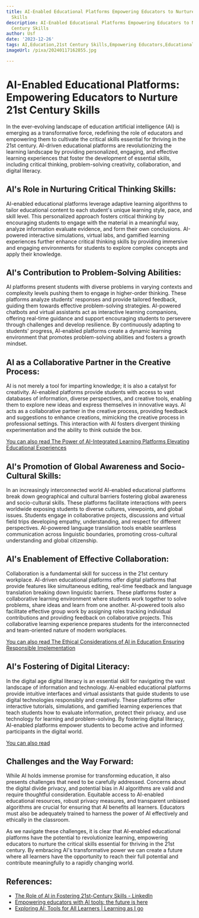 ```yaml
---
title: AI-Enabled Educational Platforms Empowering Educators to Nurture 21st Century
  Skills
description: AI-Enabled Educational Platforms Empowering Educators to Nurture 21st
  Century Skills
author: Usf
date: '2023-12-26'
tags: AI,Education,21st Century Skills,Empowering Educators,Educational Platforms,Nurturing
imageUrl: /pixa/20240117162855.jpg

---
```

#  AI-Enabled Educational Platforms: Empowering Educators to Nurture 21st Century Skills

In the ever-evolving landscape of education artificial intelligence (AI) is emerging as a transformative force,  redefining the role of educators and empowering them to  cultivate the critical  skills essential  for thriving in the 21st  century. AI-driven educational platforms  are  revolutionizing the learning landscape by providing personalized, engaging, and effective learning experiences that  foster the  development of essential skills, including critical thinking, problem-solving creativity, collaboration, and digital literacy.

## AI's Role in Nurturing Critical Thinking Skills:

AI-enabled educational platforms leverage adaptive learning algorithms to tailor  educational content to  each student's unique learning style, pace, and skill level. This personalized  approach fosters critical thinking by encouraging students to engage  with the material in a meaningful way, analyze information evaluate evidence, and form their own conclusions. AI-powered interactive simulations, virtual labs, and gamified learning  experiences further enhance critical thinking skills by providing immersive and engaging environments for students to explore complex concepts and apply their  knowledge.

## AI's  Contribution  to Problem-Solving Abilities:

AI platforms present students with diverse problems in varying contexts and complexity levels pushing them to engage in  higher-order thinking. These platforms analyze students' responses and provide tailored feedback, guiding them towards effective problem-solving  strategies. AI-powered chatbots and virtual  assistants act as interactive learning companions, offering real-time guidance and support encouraging students to persevere  through challenges and develop resilience. By  continuously adapting to students' progress, AI-enabled platforms create  a dynamic learning environment that promotes problem-solving abilities and fosters a growth mindset.

## AI as a  Collaborative Partner in the Creative Process:

AI is not  merely a tool for imparting knowledge; it is also a  catalyst for creativity. AI-enabled platforms provide students with access to vast databases of information, diverse  perspectives, and creative tools, enabling them to explore new ideas and express themselves in innovative  ways. AI acts  as a collaborative  partner in the creative  process,  providing feedback and suggestions  to enhance creations, mimicking the creative process in professional settings. This interaction with AI fosters divergent thinking experimentation and the ability to think outside the box.

[You can  also read The Power of AI-Integrated Learning Platforms Elevating Educational Experiences](The%20Power%20of%20AI-Integrated%20Learning%20Platforms%20Elevating%20Educational%20Experiences)


## AI's Promotion of Global Awareness and Socio-Cultural Skills:

In an increasingly interconnected world  AI-enabled educational platforms break down geographical and cultural barriers fostering global awareness and socio-cultural skills.  These platforms facilitate interactions with peers worldwide exposing students to diverse cultures, viewpoints, and global issues.  Students engage in collaborative projects, discussions and virtual field trips developing empathy, understanding, and respect for different perspectives. AI-powered language translation tools  enable seamless communication across linguistic boundaries, promoting cross-cultural understanding and  global citizenship.

## AI's Enablement of Effective Collaboration:

Collaboration is a fundamental skill for success in the  21st  century workplace. AI-driven educational platforms offer digital  platforms  that provide features like simultaneous editing, real-time feedback and language translation breaking down  linguistic barriers. These platforms  foster a collaborative learning environment where students work together to solve problems, share ideas and learn from  one another. AI-powered tools  also facilitate effective group work by assigning roles tracking individual contributions and providing  feedback on collaborative projects. This collaborative learning experience prepares students for the interconnected and team-oriented nature of modern workplaces.

[You can also read The Ethical Considerations of AI in Education  Ensuring Responsible Implementation](The%20Ethical%20Considerations%20of%20AI%20in%20Education%20Ensuring%20Responsible%20Implementation)


## AI's Fostering of Digital Literacy:

In the digital age digital literacy is an essential skill for navigating the vast landscape  of information and technology. AI-enabled educational platforms provide intuitive interfaces and virtual assistants  that guide students to  use digital technologies responsibly and creatively.  These platforms offer interactive tutorials, simulations, and gamified  learning experiences  that teach  students  how to evaluate information, protect their privacy, and  use technology for learning and problem-solving. By fostering digital literacy, AI-enabled platforms empower students to become active and informed participants in the digital world.

[You can also read ]()


##  Challenges and  the Way Forward:

While AI holds immense promise for transforming education, it also presents challenges that need to be carefully addressed. Concerns  about the digital divide privacy, and potential bias  in AI algorithms are valid and  require thoughtful consideration. Equitable access to AI-enabled educational resources, robust privacy measures, and transparent unbiased algorithms are crucial  for ensuring that AI benefits all learners. Educators must also be adequately trained to harness the power of AI effectively and ethically in the classroom.

As we  navigate these  challenges,  it  is clear that AI-enabled educational  platforms have the potential to  revolutionize learning, empowering educators to nurture the  critical  skills essential for  thriving in the 21st century. By embracing AI's transformative power we can create a future where all learners  have the opportunity to reach their full potential and contribute meaningfully  to a rapidly changing world.

## References:
- [The Role of AI in Fostering 21st-Century Skills - LinkedIn](https://www.linkedin.com/pulse/role-ai-fostering-21st-century-skills-jamie-culican)
- [Empowering educators with AI tools: the future is here](https://www.asuprepdigital.org/empowering-educators-with-ai-tools-the-future-is-here/)
- [Exploring AI: Tools for All Learners | Learning as I go](https://rdene915.com/2023/09/07/exploring-ai-tools-for-all-learners/)

